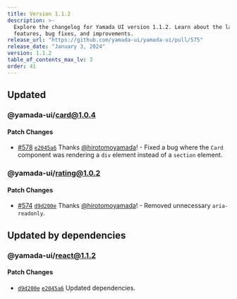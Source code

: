 ```yaml
---
title: Version 1.1.2
description: >-
  Explore the changelog for Yamada UI version 1.1.2. Learn about the latest
  features, bug fixes, and improvements.
release_url: "https://github.com/yamada-ui/yamada-ui/pull/575"
release_date: "January 3, 2024"
version: 1.1.2
table_of_contents_max_lv: 3
order: 41
---
```


## Updated

### @yamada-ui/card@1.0.4

#### Patch Changes

- [#578](https://github.com/hirotomoyamada/yamada-ui/pull/578) [`e2045a6`](https://github.com/hirotomoyamada/yamada-ui/commit/e2045a6c1b684625495c415668406a6fa96fd005) Thanks [@hirotomoyamada](https://github.com/hirotomoyamada)! - Fixed a bug where the `Card` component was rendering a `div` element instead of a `section` element.

### @yamada-ui/rating@1.0.2

#### Patch Changes

- [#574](https://github.com/hirotomoyamada/yamada-ui/pull/574) [`d9d200e`](https://github.com/hirotomoyamada/yamada-ui/commit/d9d200e3b40241da7f803f4d75b2a45858a71dd0) Thanks [@hirotomoyamada](https://github.com/hirotomoyamada)! - Removed unnecessary `aria-readonly`.

## Updated by dependencies

### @yamada-ui/react@1.1.2

#### Patch Changes

- [`d9d200e`](https://github.com/hirotomoyamada/yamada-ui/commit/d9d200e3b40241da7f803f4d75b2a45858a71dd0) [`e2045a6`](https://github.com/hirotomoyamada/yamada-ui/commit/e2045a6c1b684625495c415668406a6fa96fd005) Updated dependencies.
